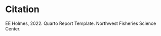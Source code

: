 # Citation {.unnumbered}


EE Holmes, 2022. Quarto Report Template. Northwest Fisheries Science Center.


```{=openxml}
<w:p><w:r><w:br w:type="page"/></w:r></w:p>
```

